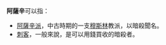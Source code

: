 '''阿薩辛'''可以指：
* [[阿薩辛派|阿薩辛派]]，中古時期的一支[[穆斯林|穆斯林]]教派，以暗殺聞名。
* [[刺客|刺客]]，一般來說，是可以用錢買收的暗殺者。

{{Disambig|A|Cat=三字译名消歧义}}